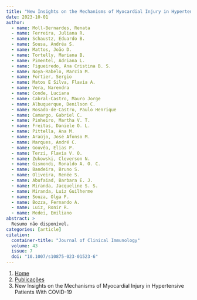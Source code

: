 ```yaml
---
title: "New Insights on the Mechanisms of Myocardial Injury in Hypertensive Patients With COVID-19"
date: 2023-10-01
author:
  - name: Moll-Bernardes, Renata
  - name: Ferreira, Juliana R.
  - name: Schaustz, Eduardo B.
  - name: Sousa, Andréa S.
  - name: Mattos, João D.
  - name: Tortelly, Mariana B.
  - name: Pimentel, Adriana L.
  - name: Figueiredo, Ana Cristina B. S.
  - name: Noya-Rabelo, Marcia M.
  - name: Fortier, Sergio
  - name: Matos E Silva, Flavia A.
  - name: Vera, Narendra
  - name: Conde, Luciana
  - name: Cabral-Castro, Mauro Jorge
  - name: Albuquerque, Denilson C.
  - name: Rosado-de-Castro, Paulo Henrique
  - name: Camargo, Gabriel C.
  - name: Pinheiro, Martha V. T.
  - name: Freitas, Daniele O. L.
  - name: Pittella, Ana M.
  - name: Araújo, José Afonso M.
  - name: Marques, André C.
  - name: Gouvêa, Elias P.
  - name: Terzi, Flavia V. O.
  - name: Zukowski, Cleverson N.
  - name: Gismondi, Ronaldo A. O. C.
  - name: Bandeira, Bruno S.
  - name: Oliveira, Renée S.
  - name: Abufaiad, Barbara E. J.
  - name: Miranda, Jacqueline S. S.
  - name: Miranda, Luiz Guilherme
  - name: Souza, Olga F.
  - name: Bozza, Fernando A.
  - name: Luiz, Ronir R.
  - name: Medei, Emiliano
abstract: > 
  Resumo não disponível.
categories: [article]
citation: 
  container-title: "Journal of Clinical Immunology"
  volume: 43
  issue: 7
  doi: "10.1007/s10875-023-01523-6"
---
```


```{=html}
<nav aria-label="breadcrumb">
  <ol class="breadcrumb">
    <li class="breadcrumb-item"><a href="../../index.html">Home</a></li>
    <li class="breadcrumb-item"><a href="../index.html">Publicações</a></li>
    <li class="breadcrumb-item active" aria-current="page">New Insights on the Mechanisms of Myocardial Injury in Hypertensive Patients With COVID-19</li>
  </ol>
</nav>
```
